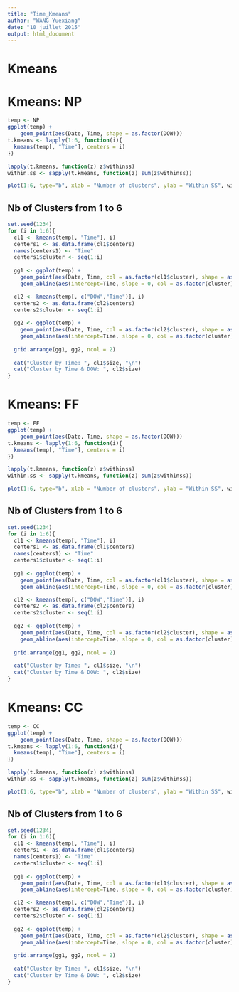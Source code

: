 ```yaml
---
title: "Time_Kmeans"
author: "WANG Yuexiang"
date: "10 juillet 2015"
output: html_document
---
```


# Kmeans

# Kmeans: NP
```r
temp <- NP
ggplot(temp) +
    geom_point(aes(Date, Time, shape = as.factor(DOW)))
t.kmeans <- lapply(1:6, function(i){
  kmeans(temp[, "Time"], centers = i)
})

lapply(t.kmeans, function(z) z$withinss)
within.ss <- sapply(t.kmeans, function(z) sum(z$withinss))

plot(1:6, type="b", xlab = "Number of clusters", ylab = "Within SS", within.ss)
```

## Nb of Clusters from 1 to 6
```r
set.seed(1234)
for (i in 1:6){
  cl1 <- kmeans(temp[, "Time"], i)
  centers1 <- as.data.frame(cl1$centers)
  names(centers1) <- "Time"
  centers1$cluster <- seq(1:i)
  
  gg1 <- ggplot(temp) +
    geom_point(aes(Date, Time, col = as.factor(cl1$cluster), shape = as.factor(DOW))) +
    geom_abline(aes(intercept=Time, slope = 0, col = as.factor(cluster)),data=centers1) 

  cl2 <- kmeans(temp[, c("DOW","Time")], i)
  centers2 <- as.data.frame(cl2$centers)
  centers2$cluster <- seq(1:i)
 
  gg2 <- ggplot(temp) +
    geom_point(aes(Date, Time, col = as.factor(cl2$cluster), shape = as.factor(DOW))) +
    geom_abline(aes(intercept=Time, slope = 0, col = as.factor(cluster)),data=centers2)
  
  grid.arrange(gg1, gg2, ncol = 2)
  
  cat("Cluster by Time: ", cl1$size, "\n")
  cat("Cluster by Time & DOW: ", cl2$size)
} 
```











# Kmeans: FF
```r
temp <- FF
ggplot(temp) +
    geom_point(aes(Date, Time, shape = as.factor(DOW)))
t.kmeans <- lapply(1:6, function(i){
  kmeans(temp[, "Time"], centers = i)
})

lapply(t.kmeans, function(z) z$withinss)
within.ss <- sapply(t.kmeans, function(z) sum(z$withinss))

plot(1:6, type="b", xlab = "Number of clusters", ylab = "Within SS", within.ss)
```

## Nb of Clusters from 1 to 6
```r
set.seed(1234)
for (i in 1:6){
  cl1 <- kmeans(temp[, "Time"], i)
  centers1 <- as.data.frame(cl1$centers)
  names(centers1) <- "Time"
  centers1$cluster <- seq(1:i)
  
  gg1 <- ggplot(temp) +
    geom_point(aes(Date, Time, col = as.factor(cl1$cluster), shape = as.factor(DOW))) +
    geom_abline(aes(intercept=Time, slope = 0, col = as.factor(cluster)),data=centers1) 

  cl2 <- kmeans(temp[, c("DOW","Time")], i)
  centers2 <- as.data.frame(cl2$centers)
  centers2$cluster <- seq(1:i)
 
  gg2 <- ggplot(temp) +
    geom_point(aes(Date, Time, col = as.factor(cl2$cluster), shape = as.factor(DOW))) +
    geom_abline(aes(intercept=Time, slope = 0, col = as.factor(cluster)),data=centers2)
  
  grid.arrange(gg1, gg2, ncol = 2)
  
  cat("Cluster by Time: ", cl1$size, "\n")
  cat("Cluster by Time & DOW: ", cl2$size)
} 
```








# Kmeans: CC
```r
temp <- CC
ggplot(temp) +
    geom_point(aes(Date, Time, shape = as.factor(DOW)))
t.kmeans <- lapply(1:6, function(i){
  kmeans(temp[, "Time"], centers = i)
})

lapply(t.kmeans, function(z) z$withinss)
within.ss <- sapply(t.kmeans, function(z) sum(z$withinss))

plot(1:6, type="b", xlab = "Number of clusters", ylab = "Within SS", within.ss)
```

## Nb of Clusters from 1 to 6
```r
set.seed(1234)
for (i in 1:6){
  cl1 <- kmeans(temp[, "Time"], i)
  centers1 <- as.data.frame(cl1$centers)
  names(centers1) <- "Time"
  centers1$cluster <- seq(1:i)
  
  gg1 <- ggplot(temp) +
    geom_point(aes(Date, Time, col = as.factor(cl1$cluster), shape = as.factor(DOW))) +
    geom_abline(aes(intercept=Time, slope = 0, col = as.factor(cluster)),data=centers1) 

  cl2 <- kmeans(temp[, c("DOW","Time")], i)
  centers2 <- as.data.frame(cl2$centers)
  centers2$cluster <- seq(1:i)
 
  gg2 <- ggplot(temp) +
    geom_point(aes(Date, Time, col = as.factor(cl2$cluster), shape = as.factor(DOW))) +
    geom_abline(aes(intercept=Time, slope = 0, col = as.factor(cluster)),data=centers2)
  
  grid.arrange(gg1, gg2, ncol = 2)
  
  cat("Cluster by Time: ", cl1$size, "\n")
  cat("Cluster by Time & DOW: ", cl2$size)
} 
```

